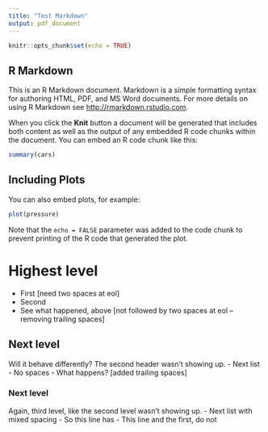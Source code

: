 ```yaml
---
title: "Test Markdown"
output: pdf_document
---
```


```r
knitr::opts_chunk$set(echo = TRUE)
```

## R Markdown

This is an R Markdown document. Markdown is a simple formatting syntax for authoring HTML, PDF, and MS Word documents. For more details on using R Markdown see <http://rmarkdown.rstudio.com>.

When you click the **Knit** button a document will be generated that includes both content as well as the output of any embedded R code chunks within the document. You can embed an R code chunk like this:

```r
summary(cars)
```

## Including Plots

You can also embed plots, for example:

```r
plot(pressure)
```

Note that the `echo = FALSE` parameter was added to the code chunk to prevent printing of the R code that generated the plot.

# Highest level
- First  [need two spaces at eol]
- Second
- See what happened, above [not followed by two spaces at eol -- removing trailing spaces]

## Next level
Will it behave differently? The second header wasn't showing up.
- Next list
- No spaces
- What happens?  [added trailing spaces]

### Next level
Again, third level, like the second level wasn't showing up.
- Next list with mixed spacing
- So this line has
- This line and the first, do not